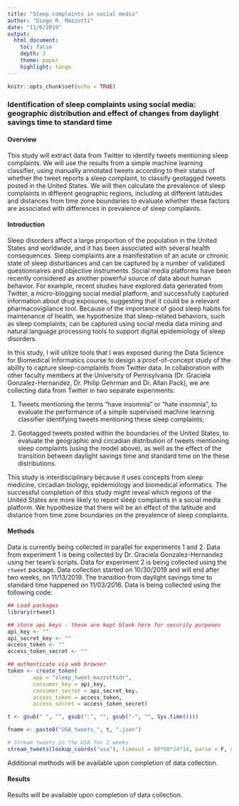 ```yaml
---
title: "Sleep complaints in social media"
author: "Diego R. Mazzotti"
date: "11/6/2019"
output: 
  html_document:
    toc: false 
    depth: 3 
    theme: paper 
    highlight: tango
---
```


```r
knitr::opts_chunk$set(echo = TRUE)
```

### Identification of sleep complaints using social media: geographic distribution and effect of changes from daylight savings time to standard time

#### Overview

This study will extract data from Twitter to identify tweets mentioning sleep complaints. We will use the results from a simple machine learning classifier, using manually annotated tweets according to their status of whether the tweet reports a sleep complaint, to classify geotagged tweets posted in the United States. We will then calculate the prevalence of sleep complaints in different geographic regions, including at different latitudes and distances from time zone boundaries to evaluate whether these factors are associated with differences in prevalence of sleep complaints.

#### Introduction

Sleep disorders affect a large proportion of the population in the United States and worldwide, and it has been associated with several health consequences. Sleep complaints are a manifestation of an acute or chronic state of sleep disturbances and can be captured by a number of validated questionnaires and objective instruments. Social media platforms have been recently considered as another powerful source of data about human behavior. For example, recent studies have explored data generated from Twitter, a micro-blogging social medial platform, and successfully captured information about drug exposures, suggesting that it could be a relevant pharmacovigilance tool. Because of the importance of good sleep habits for maintenance of health, we hypothesize that sleep-related behaviors, such as sleep complaints, can be captured using social media data mining and natural language processing tools to support digital epidemiology of sleep disorders.

In this study, I will utilize tools that I was exposed during the Data Science for Biomedical Informatics course to design a proof-of-concept study of the ability to capture sleep-complaints from Twitter data. In collaboration with other faculty members at the University of Pennsylvania (Dr. Graciela Gonzalez-Hernandez, Dr. Philip Gehrman and Dr. Allan Pack), we are collecting data from Twitter in two separate experiments:

1. Tweets mentioning the terms "have insomnia" or "hate insomnia", to evaluate the performance of a simple supervised machine learning classifier identifying tweets mentioning these sleep complaints;

2. Geotagged tweets posted within the boundaries of the United States, to evaluate the geographic and circadian distribution of tweets mentioning sleep complaints (using the model above), as well as the effect of the transition between daylight savings time and standard time on the these distributions.

This study is interdisciplinary because it uses concepts from sleep medicine, circadian biology, epidemiology and biomedical informatics. The successful completion of this study might reveal which regions of the United States are more likely to report sleep complaints in a social media platform. We hypothesize that there will be an effect of the latitude and distance from time zone boundaries on the prevalence of sleep complaints.
 
#### Methods

Data is currently being collected in parallel for experiments 1 and 2. Data from experiment 1 is being collected by Dr. Graciela Gonzalez-Hernandez using her team's scripts. Data for experiment 2 is being collected using the `rtweet` package. Data collection started on 10/30/2019 and will end after two weeks, on 11/13/2019. The transition from daylight savings time to standard time happened on 11/03/2016. Data is being collected using the following code:

```r
## Load packages
library(rtweet)

## store api keys - these are kept blank here for security purposes
api_key <- ""
api_secret_key <- ""
access_token <- ""
access_token_secret <- ""

## authenticate via web browser
token <- create_token(
        app = "sleep_tweet_mazzottidr",
        consumer_key = api_key,
        consumer_secret = api_secret_key,
        access_token = access_token,
        access_secret = access_token_secret)

t <- gsub(" ", "", gsub(":", "", gsub("-", "", Sys.time())))

fname <- paste0("USA_tweets_", t, ".json")

# Stream tweets in the USA for 2 weeks
stream_tweets(lookup_coords("usa"), timeout = 60*60*24*14, parse = F, gzip=T, language = "en", file_name = fname)

```

Additional methods will be available upon completion of data collection.


#### Results

Results will be available upon completion of data collection.